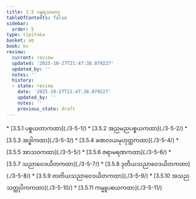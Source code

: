 ```yaml
---
title: 3.5 ပန္နရသမဝဂ္ဂ
tableOfContents: false
sidebar:
  order: 5
type: tipitaka
basket: ab
book: kv
review:
  current: review
  updated: '2025-10-27T21:47:38.079227'
  updated_by: ''
  notes: ''
  history:
  - state: review
    date: '2025-10-27T21:47:38.079227'
    updated_by: ''
    notes: ''
    previous_state: draft
---
```



<ReviewStatus review={frontmatter.review} showDetails={true} />

<HypothesisAnnotation frontmatter={frontmatter} />

<DynamicBreadcrumb />



<TableOfContents book="kv" section="3.5">
* [3.5.1 ပစ္စယတာကထာ](./3-5-1/)
* [3.5.2 အညမညပစ္စယကထာ](./3-5-2/)
* [3.5.3 အဒ္ဓါကထာ](./3-5-3/)
* [3.5.4 ခဏလယမုဟုတ္တကထာ](./3-5-4/)
* [3.5.5 အာသဝကထာ](./3-5-5/)
* [3.5.6 ဇရာမရဏကထာ](./3-5-6/)
* [3.5.7 သညာဝေဒယိတကထာ](./3-5-7/)
* [3.5.8 ဒုတိယသညာဝေဒယိတကထာ](./3-5-8/)
* [3.5.9 တတိယသညာဝေဒယိတကထာ](./3-5-9/)
* [3.5.10 အသညသတ္တုပိကကထာ](./3-5-10/)
* [3.5.11 ကမ္မူပစယကထာ](./3-5-11/)
</TableOfContents>